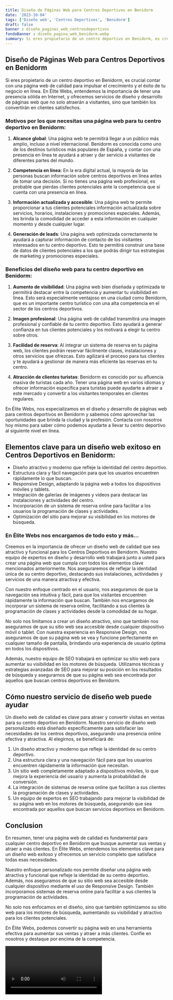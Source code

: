 ```yaml
---
title: Diseño de Páginas Web para Centros Deportivos en Benidorm
date: '2023-10-04'
tags: ['Diseño web', 'Centros Deportivos', 'Benidorm']
draft: false
banner : diseño_paginas_web_centrosdeportivos
fondoBanner : diseño_pagina_web_benidorm.webp
summary: Si eres propietario de un centro deportivo en Benidorm, es crucial contar con una página web de calidad para impulsar el crecimiento y el éxito de tu negocio en línea. En Élite Webs, entendemos la importancia de tener una presencia sólida en Internet, y ofrecemos servicios de diseño y desarrollo de páginas web que no solo atraerán a visitantes, sino que también los convertirán en clientes satisfechos.
---
```


## Diseño de Páginas Web para Centros Deportivos en Benidorm

Si eres propietario de un centro deportivo en Benidorm, es crucial contar con una página web de calidad para impulsar el crecimiento y el éxito de tu negocio en línea. En Élite Webs, entendemos la importancia de tener una presencia sólida en Internet, y ofrecemos servicios de diseño y desarrollo de páginas web que no solo atraerán a visitantes, sino que también los convertirán en clientes satisfechos.

### Motivos por los que necesitas una página web para tu centro deportivo en Benidorm:

1. **Alcance global**: Una página web te permitirá llegar a un público más amplio, incluso a nivel internacional. Benidorm es conocida como uno de los destinos turísticos más populares de España, y contar con una presencia en línea te ayudará a atraer y dar servicio a visitantes de diferentes partes del mundo.

2. **Competencia en línea**: En la era digital actual, la mayoría de las personas buscan información sobre centros deportivos en línea antes de tomar una decisión. Si no tienes una página web profesional, es probable que pierdas clientes potenciales ante la competencia que sí cuenta con una presencia en línea.

3. **Información actualizada y accesible**: Una página web te permite proporcionar a tus clientes potenciales información actualizada sobre servicios, horarios, instalaciones y promociones especiales. Además, les brinda la comodidad de acceder a esta información en cualquier momento y desde cualquier lugar.

4. **Generación de leads**: Una página web optimizada correctamente te ayudará a capturar información de contacto de los visitantes interesados en tu centro deportivo. Esto te permitirá construir una base de datos de clientes potenciales a los que podrás dirigir tus estrategias de marketing y promociones especiales.

### Beneficios del diseño web para tu centro deportivo en Benidorm:

1. **Aumento de visibilidad**: Una página web bien diseñada y optimizada te permitirá destacar entre la competencia y aumentar tu visibilidad en línea. Esto será especialmente ventajoso en una ciudad como Benidorm, que es un importante centro turístico con una alta competencia en el sector de los centros deportivos.

2. **Imagen profesional**: Una página web de calidad transmitirá una imagen profesional y confiable de tu centro deportivo. Esto ayudará a generar confianza en tus clientes potenciales y los motivará a elegir tu centro sobre otros.

3. **Facilidad de reserva**: Al integrar un sistema de reserva en tu página web, los clientes podrán reservar fácilmente clases, instalaciones y otros servicios que ofrezcas. Esto agilizará el proceso para tus clientes y te ayudará a gestionar de manera más eficiente las reservas en tu centro.

4. **Atracción de clientes turistas**: Benidorm es conocido por su afluencia masiva de turistas cada año. Tener una página web en varios idiomas y ofrecer información específica para turistas puede ayudarte a atraer a este mercado y convertir a los visitantes temporales en clientes regulares.

En Élite Webs, nos especializamos en el diseño y desarrollo de páginas web para centros deportivos en Benidorm y sabemos cómo aprovechar las oportunidades que brinda la ciudad y la profesión. Contacta con nosotros hoy mismo para saber cómo podemos ayudarte a llevar tu centro deportivo al siguiente nivel en línea.

<GifSeo />

<Cta />

## Elementos clave para un diseño web exitoso en Centros Deportivos en Benidorm:

- Diseño atractivo y moderno que refleje la identidad del centro deportivo.
- Estructura clara y fácil navegación para que los usuarios encuentren rápidamente lo que buscan.
- Responsive Design, adaptando la página web a todos los dispositivos móviles y tablets.
- Integración de galerías de imágenes y vídeos para destacar las instalaciones y actividades del centro.
- Incorporación de un sistema de reserva online para facilitar a los usuarios la programación de clases y actividades.
- Optimización del sitio para mejorar su visibilidad en los motores de búsqueda.

### En Élite Webs nos encargamos de todo esto y más...

Creemos en la importancia de ofrecer un diseño web de calidad que sea atractivo y funcional para los Centros Deportivos en Benidorm. Nuestro equipo de expertos en diseño y desarrollo web trabajará junto a usted para crear una página web que cumpla con todos los elementos clave mencionados anteriormente. Nos aseguraremos de reflejar la identidad única de su centro deportivo, destacando sus instalaciones, actividades y servicios de una manera atractiva y efectiva.

Con nuestro enfoque centrado en el usuario, nos aseguramos de que la navegación sea intuitiva y fácil, para que los visitantes encuentren rápidamente la información que buscan. También nos encargamos de incorporar un sistema de reserva online, facilitando a sus clientes la programación de clases y actividades desde la comodidad de su hogar.

No solo nos limitamos a crear un diseño atractivo, sino que también nos aseguramos de que su sitio web sea accesible desde cualquier dispositivo móvil o tablet. Con nuestra experiencia en Responsive Design, nos aseguramos de que su página web se vea y funcione perfectamente en cualquier tamaño de pantalla, brindando una experiencia de usuario óptima en todos los dispositivos.

Además, nuestro equipo de SEO trabajará en optimizar su sitio web para aumentar su visibilidad en los motores de búsqueda. Utilizamos técnicas y estrategias avanzadas de SEO para mejorar su posición en los resultados de búsqueda y asegurarnos de que su página web sea encontrada por aquellos que buscan centros deportivos en Benidorm.

## Cómo nuestro servicio de diseño web puede ayudar

Un diseño web de calidad es clave para atraer y convertir visitas en ventas para su centro deportivo en Benidorm. Nuestro servicio de diseño web personalizado está diseñado específicamente para satisfacer las necesidades de los centros deportivos, asegurando una presencia online efectiva y atractiva. Al elegirnos, se beneficiará de:

1. Un diseño atractivo y moderno que refleje la identidad de su centro deportivo.
2. Una estructura clara y una navegación fácil para que los usuarios encuentren rápidamente la información que necesitan.
3. Un sitio web completamente adaptado a dispositivos móviles, lo que mejora la experiencia del usuario y aumenta la probabilidad de conversión.
4. La integración de sistemas de reserva online que facilitan a sus clientes la programación de clases y actividades.
5. Un equipo de expertos en SEO trabajando para mejorar la visibilidad de su página web en los motores de búsqueda, asegurando que sea encontrada por aquellos que buscan servicios deportivos en Benidorm.

## Conclusion

En resumen, tener una página web de calidad es fundamental para cualquier centro deportivo en Benidorm que busque aumentar sus ventas y atraer a más clientes. En Élite Webs, entendemos los elementos clave para un diseño web exitoso y ofrecemos un servicio completo que satisface todas esas necesidades.

Nuestro enfoque personalizado nos permite diseñar una página web atractiva y funcional que refleje la identidad de su centro deportivo. Además, nos aseguramos de que su sitio web sea accesible desde cualquier dispositivo mediante el uso de Responsive Design. También incorporamos sistemas de reserva online para facilitar a sus clientes la programación de actividades.

No solo nos enfocamos en el diseño, sino que también optimizamos su sitio web para los motores de búsqueda, aumentando su visibilidad y atractivo para los clientes potenciales.

En Élite Webs, podemos convertir su página web en una herramienta efectiva para aumentar sus ventas y atraer a más clientes. Confíe en nosotros y destaque por encima de la competencia.

<Video />

<CtaBot job='Centros Deportivos' city='Benidorm'/>

<Gmaps query='Benidorm+españa+maps' />